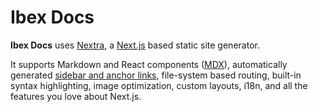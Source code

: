 
# Ibex Docs

**Ibex Docs** uses [Nextra](https://nextra.vercel.app/), a [Next.js](https://nextjs.org) based static site generator.

It supports Markdown and React components ([MDX](/features/mdx)), automatically generated [sidebar and anchor links](/get-started#sidebar-and-anchor-links), file-system based routing, built-in syntax highlighting, image optimization, custom layouts, i18n, and all the features you love about Next.js.
